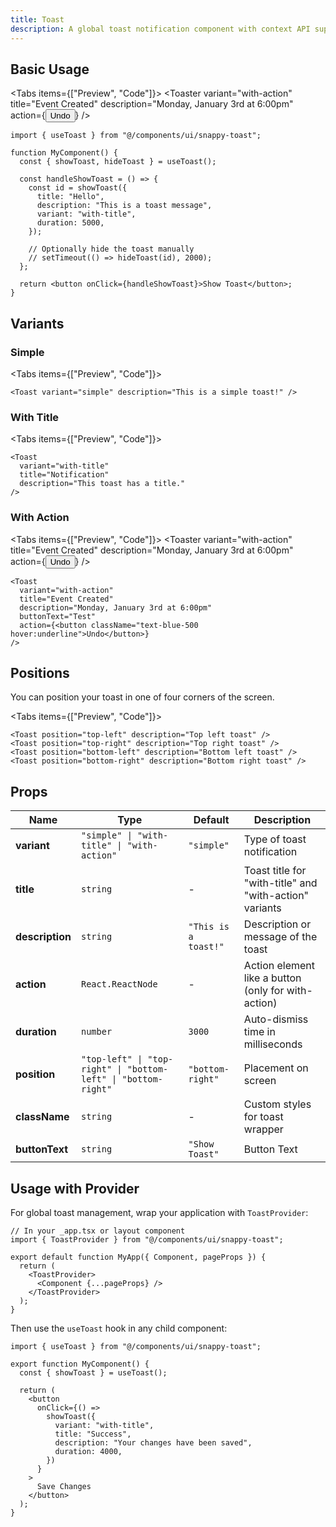 ```yaml
---
title: Toast
description: A global toast notification component with context API support and multiple variants.
---
```



## Basic Usage

<Tabs items={["Preview", "Code"]}>
  <Tab value="Preview">
    <Toaster
      variant="with-action"
      title="Event Created"
      description="Monday, January 3rd at 6:00pm"
      action={<button className="text-blue-500 hover:underline">Undo</button>}
    />
  </Tab>
  <Tab value="Code">

```tsx
import { useToast } from "@/components/ui/snappy-toast";

function MyComponent() {
  const { showToast, hideToast } = useToast();

  const handleShowToast = () => {
    const id = showToast({
      title: "Hello",
      description: "This is a toast message",
      variant: "with-title",
      duration: 5000,
    });

    // Optionally hide the toast manually
    // setTimeout(() => hideToast(id), 2000);
  };

  return <button onClick={handleShowToast}>Show Toast</button>;
}
```

  </Tab>
</Tabs>

## Variants

### Simple

<Tabs items={["Preview", "Code"]}>
  <Tab value="Preview">
    <Toaster variant="simple" description="This is a simple toast!" />
  </Tab>
  <Tab value="Code">

```tsx
<Toast variant="simple" description="This is a simple toast!" />
```

  </Tab>
</Tabs>

### With Title

<Tabs items={["Preview", "Code"]}>
  <Tab value="Preview">
    <Toaster
      variant="with-title"
      title="Notification"
      description="This toast has a title."
    />
  </Tab>
  <Tab value="Code">

```tsx
<Toast
  variant="with-title"
  title="Notification"
  description="This toast has a title."
/>
```

  </Tab>
</Tabs>

### With Action

<Tabs items={["Preview", "Code"]}>
  <Tab value="Preview">
    <Toaster
      variant="with-action"
      title="Event Created"
      description="Monday, January 3rd at 6:00pm"
      action={<button className="text-blue-500 hover:underline">Undo</button>}
    />
  </Tab>
  <Tab value="Code">

```tsx
<Toast
  variant="with-action"
  title="Event Created"
  description="Monday, January 3rd at 6:00pm"
  buttonText="Test"
  action={<button className="text-blue-500 hover:underline">Undo</button>}
/>
```

  </Tab>
</Tabs>

## Positions

You can position your toast in one of four corners of the screen.

<Tabs items={["Preview", "Code"]}>
  <Tab value="Preview">
    <div className="grid grid-cols-2 gap-4">
      <Toaster position="top-left" description="Top left toast" />
      <Toaster position="top-right" description="Top right toast" />
      <Toaster position="bottom-left" description="Bottom left toast" />
      <Toaster position="bottom-right" description="Bottom right toast" />
    </div>
  </Tab>
  <Tab value="Code">

```tsx
<Toast position="top-left" description="Top left toast" />
<Toast position="top-right" description="Top right toast" />
<Toast position="bottom-left" description="Bottom left toast" />
<Toast position="bottom-right" description="Bottom right toast" />
```

  </Tab>
</Tabs>

## Props

| Name | Type | Default | Description |
| ---- | ---- | ------- | ----------- |
| **variant** | `"simple" \| "with-title" \| "with-action"` | `"simple"` | Type of toast notification |
| **title** | `string` | - | Toast title for "with-title" and "with-action" variants |
| **description** | `string` | `"This is a toast!"` | Description or message of the toast |
| **action** | `React.ReactNode` | - | Action element like a button (only for with-action) |
| **duration** | `number` | `3000` | Auto-dismiss time in milliseconds |
| **position** | `"top-left" \| "top-right" \| "bottom-left" \| "bottom-right"` | `"bottom-right"` | Placement on screen |
| **className** | `string` | - | Custom styles for toast wrapper |
| **buttonText** | `string` | `"Show Toast"` | Button Text |

## Usage with Provider

For global toast management, wrap your application with `ToastProvider`:

```tsx
// In your _app.tsx or layout component
import { ToastProvider } from "@/components/ui/snappy-toast";

export default function MyApp({ Component, pageProps }) {
  return (
    <ToastProvider>
      <Component {...pageProps} />
    </ToastProvider>
  );
}
```

Then use the `useToast` hook in any child component:

```tsx
import { useToast } from "@/components/ui/snappy-toast";

export function MyComponent() {
  const { showToast } = useToast();

  return (
    <button
      onClick={() =>
        showToast({
          variant: "with-title",
          title: "Success",
          description: "Your changes have been saved",
          duration: 4000,
        })
      }
    >
      Save Changes
    </button>
  );
}